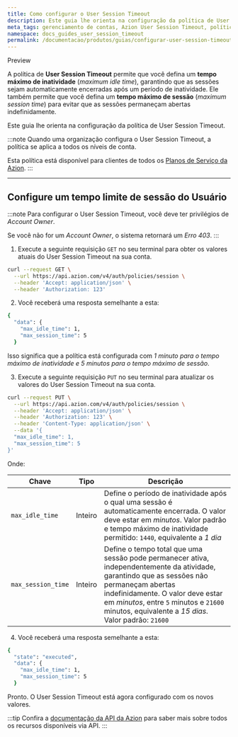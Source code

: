 ```yaml
---
title: Como configurar o User Session Timeout
description: Este guia lhe orienta na configuração da política de User Session Timeout para proteger sua conta contra acesso não autorizado.
meta_tags: gerenciamento de contas, Azion User Session Timeout, políticas de segurança
namespace: docs_guides_user_session_timeout
permalink: /documentacao/produtos/guias/configurar-user-session-timeout/
---
```



<Tag severity="info" client:only="vue">Preview</Tag>

A política de **User Session Timeout** permite que você defina um **tempo máximo de inatividade** (*maximum idle time*), garantindo que as sessões sejam automaticamente encerradas após um período de inatividade. Ele também permite que você defina um **tempo máximo de sessão** (*maximum session time*) para evitar que as sessões permaneçam abertas indefinidamente.

Este guia lhe orienta na configuração da política de User Session Timeout.

:::note
Quando uma organização configura o User Session Timeout, a política se aplica a todos os níveis de conta.

Esta política está disponível para clientes de todos os [Planos de Serviço da Azion](https://www.azion.com/pt-br/servicos-profissionais/).
:::

<LinkButton link="/pt-br/documentacao/produtos/gestao-de-contas/user-session-timeout/" label="Saiba mais sobre o User Session Timeout" severity="secondary" target="_blank" />

--- 

## Configure um tempo limite de sessão do Usuário

:::note
Para configurar o User Session Timeout, você deve ter privilégios de *Account Owner*.

Se você não for um *Account Owner*, o sistema retornará um *Erro 403*.
:::

1. Execute a seguinte requisição `GET` no seu terminal para obter os valores atuais do User Session Timeout na sua conta.

```bash
curl --request GET \
  --url https://api.azion.com/v4/auth/policies/session \
  --header 'Accept: application/json' \
  --header 'Authorization: 123'
```

2. Você receberá uma resposta semelhante a esta:

```bash
{
  "data": {
    "max_idle_time": 1,
    "max_session_time": 5
  }
```

Isso significa que a política está configurada com *1 minuto para o tempo máximo de inatividade e 5 minutos para o tempo máximo de sessão*.

3. Execute a seguinte requisição `PUT` no seu terminal para atualizar os valores do User Session Timeout na sua conta.

```bash
curl --request PUT \
  --url https://api.azion.com/v4/auth/policies/session \
  --header 'Accept: application/json' \
  --header 'Authorization: 123' \
  --header 'Content-Type: application/json' \
  --data '{
  "max_idle_time": 1,
  "max_session_time": 5
}'
```

Onde: 

| Chave | Tipo | Descrição |
| ----------- | ----------- | ----------- |
| `max_idle_time` | Inteiro | Define o período de inatividade após o qual uma sessão é automaticamente encerrada. O valor deve estar em *minutos*. Valor padrão e tempo máximo de inatividade permitido: `1440`, equivalente a *1 dia* |
| `max_session_time` | Inteiro | Define o tempo total que uma sessão pode permanecer ativa, independentemente da atividade, garantindo que as sessões não permaneçam abertas indefinidamente. O valor deve estar em *minutos*, entre `5` minutos e `21600` minutos, equivalente a *15 dias*. Valor padrão: `21600` |

4. Você receberá uma resposta semelhante a esta:

```bash
{
  "state": "executed",
  "data": {
    "max_idle_time": 1,
    "max_session_time": 5
  }
```

Pronto. O User Session Timeout está agora configurado com os novos valores.

:::tip
Confira a [documentação da API da Azion](https://api.azion.com/) para saber mais sobre todos os recursos disponíveis via API.
:::


